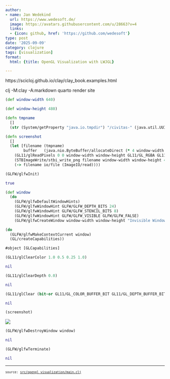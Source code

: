 ```yaml
---
author:
- name: Jan Wedekind
  url: https://www.wedesoft.de/
  image: https://avatars.githubusercontent.com/u/28663?v=4
  links:
  - {icon: github, href: 'https://github.com/wedesoft'}
type: post
date: '2025-09-09'
category: clojure
tags: [visualization]
format:
  html: {title: OpenGL Visualization with LWJGL}

---
```

<style></style><style>.printedClojure .sourceCode {
  background-color: transparent;
  border-style: none;
}
</style><style>.clay-limit-image-width .clay-image {max-width: 100%}
.clay-side-by-side .sourceCode {margin: 0}
.clay-side-by-side {margin: 1em 0}
</style>
<script src="main_files/md-default1.js" type="text/javascript"></script><script src="main_files/md-default2.js" type="text/javascript"></script>
https://scicloj.github.io/clay/clay_book.examples.html

clj -M:clay -A:markdown
quarto render site


::: {.sourceClojure}
```clojure
(def window-width 640)
```
:::



::: {.sourceClojure}
```clojure
(def window-height 480)
```
:::



::: {.sourceClojure}
```clojure
(defn tmpname
  []
  (str (System/getProperty "java.io.tmpdir") "/civitas-" (java.util.UUID/randomUUID) ".tmp"))
```
:::



::: {.sourceClojure}
```clojure
(defn screenshot
  []
  (let [filename (tmpname)
        buffer   (java.nio.ByteBuffer/allocateDirect (* 4 window-width window-height))]
    (GL11/glReadPixels 0 0 window-width window-height GL11/GL_RGBA GL11/GL_UNSIGNED_BYTE buffer)
    (STBImageWrite/stbi_write_png filename window-width window-height 4 buffer (* 4 window-width))
    (-> filename io/file (ImageIO/read))))
```
:::



::: {.sourceClojure}
```clojure
(GLFW/glfwInit)
```
:::



::: {.printedClojure}
```clojure
true

```
:::



::: {.sourceClojure}
```clojure
(def window
  (do
    (GLFW/glfwDefaultWindowHints)
    (GLFW/glfwWindowHint GLFW/GLFW_DEPTH_BITS 24)
    (GLFW/glfwWindowHint GLFW/GLFW_STENCIL_BITS 8)
    (GLFW/glfwWindowHint GLFW/GLFW_VISIBLE GLFW/GLFW_FALSE)
    (GLFW/glfwCreateWindow window-width window-height "Invisible Window" 0 0)))
```
:::



::: {.sourceClojure}
```clojure
(do
  (GLFW/glfwMakeContextCurrent window)
  (GL/createCapabilities))
```
:::



::: {.printedClojure}
```clojure
#object [GLCapabilities]

```
:::



::: {.sourceClojure}
```clojure
(GL11/glClearColor 1.0 0.5 0.25 1.0)
```
:::



::: {.printedClojure}
```clojure
nil

```
:::



::: {.sourceClojure}
```clojure
(GL11/glClearDepth 0.0)
```
:::



::: {.printedClojure}
```clojure
nil

```
:::



::: {.sourceClojure}
```clojure
(GL11/glClear (bit-or GL11/GL_COLOR_BUFFER_BIT GL11/GL_DEPTH_BUFFER_BIT))
```
:::



::: {.printedClojure}
```clojure
nil

```
:::



::: {.sourceClojure}
```clojure
(screenshot)
```
:::


::: {.clay-image}

```{=html}
<img class="clay-image" src="main_files/image0.png" />
```

:::



::: {.sourceClojure}
```clojure
(GLFW/glfwDestroyWindow window)
```
:::



::: {.printedClojure}
```clojure
nil

```
:::



::: {.sourceClojure}
```clojure
(GLFW/glfwTerminate)
```
:::



::: {.printedClojure}
```clojure
nil

```
:::



```{=html}
<div style="background-color:grey;height:2px;width:100%;"></div>
```



```{=html}
<div><pre><small><small>source: <a href="https://github.com/ClojureCivitas/clojurecivitas.github.io/blob/main/src/opengl_visualization/main.clj">src/opengl_visualization/main.clj</a></small></small></pre></div>
```
